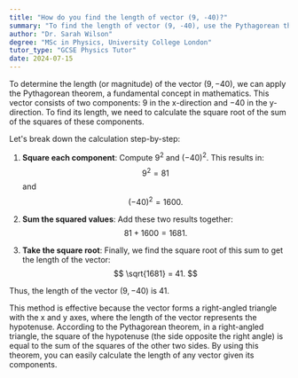 ```yaml
---
title: "How do you find the length of vector (9, -40)?"
summary: "To find the length of vector (9, -40), use the Pythagorean theorem; √(9² + (-40)²)."
author: "Dr. Sarah Wilson"
degree: "MSc in Physics, University College London"
tutor_type: "GCSE Physics Tutor"
date: 2024-07-15
---
```


To determine the length (or magnitude) of the vector $(9, -40)$, we can apply the Pythagorean theorem, a fundamental concept in mathematics. This vector consists of two components: $9$ in the x-direction and $-40$ in the y-direction. To find its length, we need to calculate the square root of the sum of the squares of these components.

Let's break down the calculation step-by-step:

1. **Square each component**: Compute $9^2$ and $(-40)^2$. This results in:
   $$ 
   9^2 = 81 
   $$
   and
   $$ 
   (-40)^2 = 1600. 
   $$

2. **Sum the squared values**: Add these two results together:
   $$ 
   81 + 1600 = 1681. 
   $$

3. **Take the square root**: Finally, we find the square root of this sum to get the length of the vector:
   $$ 
   \sqrt{1681} = 41. 
   $$

Thus, the length of the vector $(9, -40)$ is $41$.

This method is effective because the vector forms a right-angled triangle with the x and y axes, where the length of the vector represents the hypotenuse. According to the Pythagorean theorem, in a right-angled triangle, the square of the hypotenuse (the side opposite the right angle) is equal to the sum of the squares of the other two sides. By using this theorem, you can easily calculate the length of any vector given its components.
    